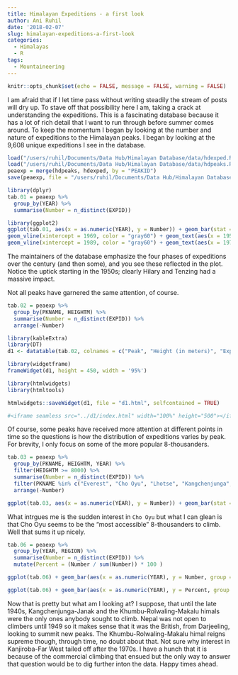 ```yaml
---
title: Himalayan Expeditions - a first look
author: Ani Ruhil
date: '2018-02-07'
slug: himalayan-expeditions-a-first-look
categories:
  - Himalayas
  - R
tags:
  - Mountaineering
---
```


```r
knitr::opts_chunk$set(echo = FALSE, message = FALSE, warning = FALSE)
```

I am afraid that if I let time pass without writing steadily the stream of  posts will dry up. To stave off that possibility here I am, taking a crack at understanding the expeditions. This is a fascinating database because it has a lot of rich detail that I want to run through before summer comes around. To keep the momentum I began by looking at the number and nature of expeditions to the Himalayan peaks. I began by looking at the 9,608 unique expeditions I see in the database. 

```r
load("/users/ruhil/Documents/Data Hub/Himalayan Database/data/hdexped.RData")
load("/users/ruhil/Documents/Data Hub/Himalayan Database/data/hdpeaks.RData")
peaexp = merge(hdpeaks, hdexped, by = "PEAKID")
save(peaexp, file = "/users/ruhil/Documents/Data Hub/Himalayan Database/data/peaexp.RData")

library(dplyr)
tab.01 = peaexp %>%
  group_by(YEAR) %>% 
  summarise(Number = n_distinct(EXPID))

library(ggplot2)
ggplot(tab.01, aes(x = as.numeric(YEAR), y = Number)) + geom_bar(stat = "identity", fill = "cornflowerblue") + geom_smooth(method = "auto", color = "firebrick", size = 0.5, alpha = 0.01) + labs(x = "Year", y = "Count", title = "Number of Expeditions per year", subtitle = "(in the Himalayas)", caption = "Source: The Himalayan Database (2017)") + theme_minimal() + geom_vline(xintercept = 1949, color = "gray60") + geom_text(aes(x = 1925, y = 50), label = "Exploratory", size = 3) + 
geom_vline(xintercept = 1969, color = "gray60") + geom_text(aes(x = 1959, y = 100), label = "Expeditionary", size = 3) + 
geom_vline(xintercept = 1989, color = "gray60") + geom_text(aes(x = 1979, y = 200), label = "Transitional", size = 3) + geom_text(aes(x = 2005, y = 450), label = "Commercial", size = 3) 
```

The maintainers of the database emphasize the four phases of expeditions over the century (and then some), and you see these reflected in the plot. Notice the uptick starting in the 1950s; clearly Hilary and Tenzing had a massive impact. 

Not all peaks have garnered the same attention, of course. 

```r
tab.02 = peaexp %>%
  group_by(PKNAME, HEIGHTM) %>% 
  summarise(Number = n_distinct(EXPID)) %>% 
  arrange(-Number)

library(kableExtra)
library(DT)
d1 <- datatable(tab.02, colnames = c("Peak", "Height (in meters)", "Expeditions"), options = list(columnDefs = list(list(className = 'dt-center')), pageLength = 8), fillContainer = T) 

library(widgetframe)
frameWidget(d1, height = 450, width = '95%')
```

```r
library(htmlwidgets)
library(htmltools)

htmlwidgets::saveWidget(d1, file = "d1.html", selfcontained = TRUE)

#<iframe seamless src="../d1/index.html" width="100%" height="500"></iframe>
```



Of course, some peaks have received more attention at different points in time so the questions is how the distribution of expeditions varies by peak. For brevity, I only focus on some of the more popular 8-thousanders. 

```r
tab.03 = peaexp %>%
  group_by(PKNAME, HEIGHTM, YEAR) %>% 
  filter(HEIGHTM >= 8000) %>% 
  summarise(Number = n_distinct(EXPID)) %>% 
  filter(PKNAME %in% c("Everest", "Cho Oyu", "Lhotse", "Kangchenjunga", "Makalu", "Manaslu", "Dhaulagiri I", "Annapurna I")) %>% 
  arrange(-Number) 

ggplot(tab.03, aes(x = as.numeric(YEAR), y = Number)) + geom_bar(stat = "identity", fill = "cornflowerblue") + geom_smooth(method = "auto", color = "firebrick", size = 0.5, alpha = 0.01) + labs(x = "Year", y = "Count", title = "Number of Expeditions to 8-thousanders per year", subtitle = "(in the Himalayas)", caption = "Source: The Himalayan Database (2017)") + facet_wrap(~ PKNAME, ncol = 2, scales = "free_y") + theme_minimal()
```

What intrgues me is the sudden  interest in `Cho Oyu` but what I can glean is that Cho Oyu seems to be the "most accessible" 8-thousanders to climb. Well that sums it up nicely.   

```r
tab.06 = peaexp %>%
  group_by(YEAR, REGION) %>% 
  summarise(Number = n_distinct(EXPID)) %>% 
  mutate(Percent = (Number / sum(Number)) * 100 )

ggplot(tab.06) + geom_bar(aes(x = as.numeric(YEAR), y = Number, group = REGION, fill = REGION), stat = "identity") + labs(x = "Year", y = "Count", title = "Expeditions per year by Region", subtitle = "(in the Himalayas)", caption = "Source: The Himalayan Database (2017)", fill = "") + theme_minimal() + scale_fill_brewer(type = "qual") + theme(legend.position = "bottom")

ggplot(tab.06) + geom_bar(aes(x = as.numeric(YEAR), y = Percent, group = REGION, fill = REGION), stat = "identity") + labs(x = "Year", y = "Percent", title = "Expeditions per year by Region", subtitle = "(in the Himalayas)", caption = "Source: The Himalayan Database (2017)", fill = "") + theme_minimal() + scale_fill_brewer(type = "qual") + theme(legend.position = "bottom")
```

Now that is pretty but what am I looking at? I suppose, that until the late 1940s, Kangchenjunga-Janak and the Khumbu-Rolwaling-Makalu himals were the only ones anybody sought to climb. Nepal was not open to climbers until 1949 so it makes sense that it was the British, from Darjeeling, looking to summit new peaks. The Khumbu-Rolwaling-Makalu himal reigns supreme though, through time, no doubt about that. Not sure why interest in Kanjiroba-Far West tailed off after the 1970s. I have a hunch that it is because of the commercial climbing that ensued but the only way to answer that question would be to dig further inton the data. Happy times ahead. 









